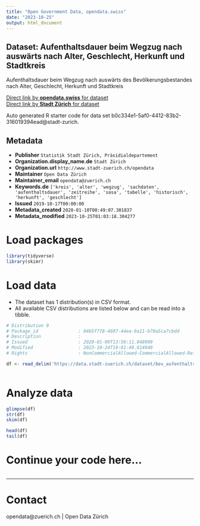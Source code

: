 ```yaml
---
title: "Open Government Data, opendata.swiss"
date: "2023-10-25"
output: html_document
---
```


## Dataset: Aufenthaltsdauer beim Wegzug nach auswärts nach Alter, Geschlecht, Herkunft und Stadtkreis

Aufenthaltsdauer beim Wegzug nach auswärts des Bevölkerungsbestandes nach Alter, Geschlecht, Herkunft und Stadtkreis

[Direct link by **opendata.swiss** for dataset](https://opendata.swiss/de/dataset/aufenthaltsdauer-beim-wegzug-nach-auswarts-nach-alter-geschlecht-herkunft-und-stadtkreis)<br>
[Direct link by **Stadt Zürich** for dataset](https://data.stadt-zuerich.ch/dataset/bev_aufenthaltsdauer_wegzug_alter_geschlecht_herkunft_stadtkreis_od5251)

Auto generated R starter code for data set b0c334e1-5af0-4412-83b2-316019394ead@stadt-zurich.

## Metadata

- **Publisher** `Statistik Stadt Zürich, Präsidialdepartement`
- **Organization.display_name.de** `Stadt Zürich`
- **Organization.url** `http://www.stadt-zuerich.ch/opendata`
- **Maintainer** `Open Data Zürich`
- **Maintainer_email** `opendata@zuerich.ch`
- **Keywords.de** `['kreis', 'alter', 'wegzug', 'sachdaten', 'aufenthaltsdauer', 'zeitreihe', 'sasa', 'tabelle', 'historisch', 'herkunft', 'geschlecht']`
- **Issued** `2019-10-17T00:00:00`
- **Metadata_created** `2020-01-10T00:49:07.301837`
- **Metadata_modified** `2023-10-25T01:03:18.304277`


# Load packages

```r

library(tidyverse)
library(skimr)

```

# Load data

-   The dataset has 1 distribution(s) in CSV format.
-   All available CSV distributions are listed below and can be read into a tibble.

```r

# Distribution 0
# Package_id               : 04b5f778-4697-44ea-9a11-b70a5ca7cbdd
# Description              : 
# Issued                   : 2020-01-09T13:56:11.048909
# Modified                 : 2023-10-24T19:01:49.614940
# Rights                   : NonCommercialAllowed-CommercialAllowed-ReferenceNotRequired

df <- read_delim('https://data.stadt-zuerich.ch/dataset/bev_aufenthaltsdauer_wegzug_alter_geschlecht_herkunft_stadtkreis_od5251/download/BEV525OD5251.csv')



```

# Analyze data

```r

glimpse(df)
str(df)
skim(df)

head(df)
tail(df)

```

# Continue your code here...

```r

```

------------------------------------------------------------------------

# Contact

opendata@zuerich.ch | Open Data Zürich

